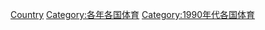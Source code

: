 {{Commons category|1992 in sports by country}}
{{Year by category
|m=1
|c=9
|d=9
|y=2
|cat=各國體育
|sortkey=1992
}}

[[Category:1992年體育|Country]]
[[Category:各年各国体育|Category:各年各国体育]]
[[Category:1990年代各国体育|Category:1990年代各国体育]]